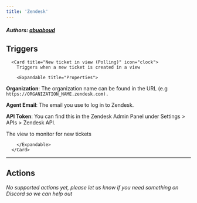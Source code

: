 ```yaml
---
title: 'Zendesk'
---
```


##### Authors: [abuaboud](https://github.com/abuaboud)


## Triggers


      <Card title="New ticket in view (Polling)" icon="clock">
        Triggers when a new ticket is created in a view

        <Expandable title="Properties">
          
<ResponseField name="Authentication" required type="Custom_auth">

**Organization**: The organization name can be found in the URL (e.g `https://ORGANIZATION_NAME.zendesk.com).`

**Agent Email**: The email you use to log in to Zendesk.

**API Token**: You can find this in the Zendesk Admin Panel under Settings > APIs > Zendesk API.

</ResponseField>
            
<ResponseField name="View" required type="Dropdown">
The view to monitor for new tickets
</ResponseField>
              
        </Expandable>
      </Card>
  

---

## Actions

*No supported actions yet, please let us know if you need something on Discord so we can help out* 

